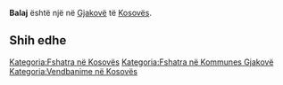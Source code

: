 {{Fshat në 
 | Emri                = Balaj
 | EmriAlt                = 
 | NAME_SHORT_FORM=      
 | NAME_GENERIC=      
 | NAME_SORT_NAME_RO=      BALAJ
 | FULL_NAME_RO = Balaj
 | FULL_NAME_ND_RO=Balaj
 | SORT_NAME_RG=BALAJ
 | FULL_NAME_RG=Balaj
 | FULL_NAME_ND_RG=Balaj
 | SRP_NAME_SHORT_FORM=      
 | SRP_NAME_GENERIC=      
 | SRP_NAME_SORT_NAME_RO=      
 | SRP_FULL_NAME_RO = 
 | SRP_FULL_NAME_ND_RO=
 | SRP_SORT_NAME_RG=
 | SRP_FULL_NAME_RG=
 | SRP_FULL_NAME_ND_RG=
 | Emri (Rasa dhanore) = 
 | Figura              = 
 | Shteti              = Kosovo
 | Komuna              = Gjakovë
 | Kodi postar         = 
 | Sipërfaqja          = 

 | Popullsia           = 

 | Regj. i popullsisë  = 
 | Dend. e popullsisë  = 
 | Faqja zyrtare       = 
 <!--- Koordinatat ----> 
 | Gjerësia            = 42.379722
 | Gjatësia            = 21.103333
 | Lartësia            = 
}}
'''Balaj''' është një [[]] në [[Gjakovë]] të [[Kosovës]].

<!-- == Gjeografia == -->
<!-- == Historia == -->
<!-- == Demografia == -->
== Shih edhe ==
{{Komuna Gjakovë}}
{{Kosovo-Administrata-Cung}}

[[Kategoria:Fshatra në Kosovës]]
[[Kategoria:Fshatra në Kommunes Gjakovë]]
[[Kategoria:Vendbanime në Kosovës]]